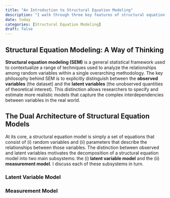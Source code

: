 ```yaml
---
title: "An Introduction to Structural Equation Modeling"
description: "I walk through three key features of structural equation modeling: the distinction between observed and latent variables, an emphasis on covariances, and the use of path analysis."
date: today
categories: [Structural Equation Modeling]
draft: false
---
```


## Structural Equation Modeling: A Way of Thinking 
**Structural equation modeling (SEM)** is a general statistical framework used to contextualize a range of techniques used to analyze the relationships among random variables within a single overarching methodology. The key philosophy behind SEM is to explicitly distinguish between the **observed variables** (the dataset) and the **latent variables** (the unobserved quantities of theoretical interest). This distinction allows researchers to specify and estimate more realistic models that capture the complex interdependencies between variables in the real world.  

## The Dual Architecture of Structural Equation Models 
At its core, a structural equation model is simply a set of equations that consist of (i) random variables and (ii) parameters that describe the relationships between those variables. The distinction between observed and latent variables motivates the decomposition of a structural equation model into two main subsystems: the (i) **latent variable model** and the (ii) **measurement model**. I discuss each of these subsystems in turn.

### Latent Variable Model

### Measurement Model

